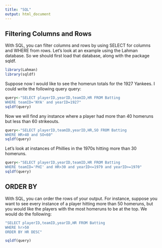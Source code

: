 ```yaml
---
title: "SQL"
output: html_document
---
```

## Filtering Columns and Rows

With SQL, you can filter columns and rows by using SELECT for columns and WHERE from rows.  Let's look at an example using the Lahman database. So we should first load that database, along with the package sqldf.

```r
library(Lahman)
library(sqldf)
```
Suppose now I would like to see the homerun totals for the 1927 Yankees.  I could write the following query
query:

```r
query<-"SELECT playerID,yearID,teamID,HR FROM Batting
WHERE teamID='NYA' and yearID=1927"
sqldf(query)
```


Now we will find any instance where a player had more than 40 homeruns but less than 60 strikeouts.

```r
query<-"SELECT playerID,teamID,yearID,HR,SO FROM Batting 
WHERE HR>40 and SO<60"
sqldf(query)
```

Let's look at instances of Phillies in the 1970s hitting more than 30 homeruns.

```r
query<-"SELECT playerID,yearID,teamID,HR FROM Batting
WHERE teamID='PHI' and HR>30 and yearID<=1979 and yearID>=1970"
sqldf(query)
```



## ORDER BY

With SQL, you can order the rows of your output. For instance, suppose you want to see every instance of a player hitting more than 50 homeruns, but you would like the players with the most homeruns to be at the top.  We would do the following:

```r
"SELECT playerID,teamID,yearID,HR FROM Batting
WHERE hr>50
ORDER BY HR DESC"

sqldf(query)
```

